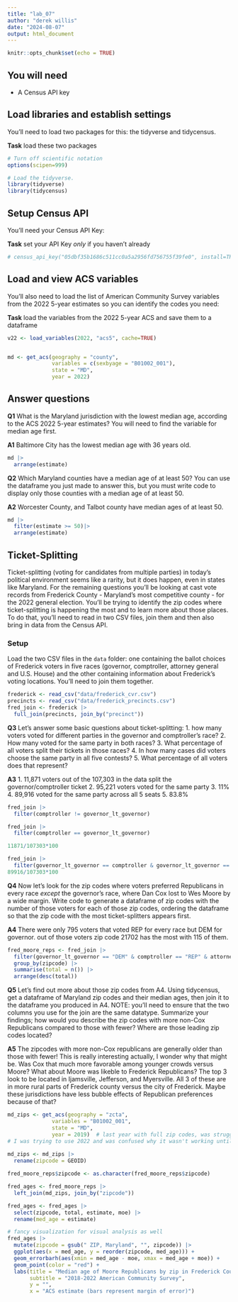 ```yaml
---
title: "lab_07"
author: "derek willis"
date: "2024-08-07"
output: html_document
---
```


```r
knitr::opts_chunk$set(echo = TRUE)
```

## You will need

-   A Census API key

## Load libraries and establish settings

You'll need to load two packages for this: the tidyverse and tidycensus.

**Task** load these two packages

```r
# Turn off scientific notation
options(scipen=999)

# Load the tidyverse.
library(tidyverse)
library(tidycensus)
```

## Setup Census API

You'll need your Census API Key:

**Task** set your API Key *only* if you haven't already

```r
# census_api_key("05dbf35b1686c511cc0a5a2956fd756755f39fe0", install=TRUE, overwrite = TRUE)
```

## Load and view ACS variables

You'll also need to load the list of American Community Survey variables from the 2022 5-year estimates so you can identify the codes you need:

**Task** load the variables from the 2022 5-year ACS and save them to a dataframe

```r

v22 <- load_variables(2022, "acs5", cache=TRUE)


md <- get_acs(geography = "county",
              variables = c(sexbyage = "B01002_001"),
              state = "MD",
              year = 2022)
```

## Answer questions

**Q1** What is the Maryland jurisdiction with the lowest median age, according to the ACS 2022 5-year estimates? You will need to find the variable for median age first.

**A1**
Baltimore City has the lowest median age with 36 years old.
```r
md |> 
  arrange(estimate)
```

**Q2** Which Maryland counties have a median age of at least 50? You can use the dataframe you just made to answer this, but you must write code to display only those counties with a median age of at least 50.

**A2**
Worcester County, and Talbot county have median ages of at least 50. 
```r
md |> 
  filter(estimate >= 50)|> 
  arrange(estimate)
```

## Ticket-Splitting

Ticket-splitting (voting for candidates from multiple parties) in today's political environment seems like a rarity, but it does happen, even in states like Maryland. For the remaining questions you'll be looking at cast vote records from Frederick County - Maryland's most competitive county - for the 2022 general election. You'll be trying to identify the zip codes where ticket-splitting is happening the most and to learn more about those places. To do that, you'll need to read in two CSV files, join them and then also bring in data from the Census API.

### Setup

Load the two CSV files in the `data` folder: one containing the ballot choices of Frederick voters in five races (governor, comptroller, attorney general and U.S. House) and the other containing information about Frederick's voting locations. You'll need to join them together.

```r
frederick <- read_csv("data/frederick_cvr.csv")
precincts <- read_csv("data/frederick_precincts.csv")
fred_join <- frederick |> 
  full_join(precincts, join_by("precinct"))
```

**Q3** Let's answer some basic questions about ticket-splitting: 
1. how many voters voted for different parties in the governor and comptroller's race? 
2. How many voted for the same party in both races? 
3. What percentage of all voters split their tickets in those races? 
4. In how many cases did voters choose the same party in all five contests? 
5. What percentage of all voters does that represent?

**A3**
1. 11,871 voters out of the 107,303 in the data split the governor/comptroller ticket
2. 95,221 voters voted for the same party
3. 11%
4. 89,916 voted for the same party across all 5 seats
5. 83.8%

```r
fred_join |> 
  filter(comptroller != governor_lt_governor)

fred_join |> 
  filter(comptroller == governor_lt_governor)

11871/107303*100

fred_join |> 
  filter(governor_lt_governor == comptroller & governor_lt_governor == attorney_general & governor_lt_governor == u_s_senator & governor_lt_governor == representative_in_congress_6)
89916/107303*100
```

**Q4** Now let's look for the zip codes where voters preferred Republicans in every race *except* the governor's race, where Dan Cox lost to Wes Moore by a wide margin. Write code to generate a dataframe of zip codes with the number of those voters for each of those zip codes, ordering the dataframe so that the zip code with the most ticket-splitters appears first.

**A4**
There were only 795 voters that voted REP for every race but DEM for governor. 
out of those voters zip code 21702 has the most with 115 of them.

```r
fred_moore_reps <- fred_join |> 
  filter(governor_lt_governor == "DEM" & comptroller == "REP" & attorney_general == "REP" & u_s_senator == "REP" & representative_in_congress_6 == "REP") |> 
  group_by(zipcode) |> 
  summarise(total = n()) |> 
  arrange(desc(total))
```

**Q5** Let's find out more about those zip codes from A4. Using tidycensus, get a dataframe of Maryland zip codes and their median ages, then join it to the dataframe you produced in A4. NOTE: you'll need to ensure that the two columns you use for the join are the same datatype. Summarize your findings; how would you describe the zip codes with more non-Cox Republicans compared to those with fewer? Where are those leading zip codes located?

**A5**
The zipcodes with more non-Cox republicans are generally older than those with fewer!
This is really interesting actually, I wonder why that might be. Was Cox that 
much more favorable among younger crowds versus Moore? What about Moore was likeble
to Frederick Republicans?
The top 3 look to be located in Ijamsville, Jefferson, and  Myersville. All 3 of these
are in more rural parts of Frederick county versus the city of Frederick. Maybe
these jurisdictions have less bubble effects of Republican preferences because of that? 
```r
md_zips <- get_acs(geography = "zcta",
              variables = "B01002_001",
              state = "MD",
              year = 2019)  # last year with full zip codes, was struggling here
# I was trying to use 2022 and was confused why it wasn't working until I reviewed pre_lab again :P
  
md_zips <- md_zips |> 
  rename(zipcode = GEOID) 

fred_moore_reps$zipcode <- as.character(fred_moore_reps$zipcode)

fred_ages <- fred_moore_reps |> 
  left_join(md_zips, join_by("zipcode"))

fred_ages <- fred_ages |> 
  select(zipcode, total, estimate, moe) |> 
  rename(med_age = estimate)

# fancy visualization for visual analysis as well
fred_ages |>
  mutate(zipcode = gsub(" ZIP, Maryland", "", zipcode)) |>
  ggplot(aes(x = med_age, y = reorder(zipcode, med_age))) +
  geom_errorbarh(aes(xmin = med_age - moe, xmax = med_age + moe)) +
  geom_point(color = "red") +
  labs(title = "Median age of Moore Republicans by zip in Frederick County, Maryland",
       subtitle = "2018-2022 American Community Survey",
       y = "",
       x = "ACS estimate (bars represent margin of error)")
```
